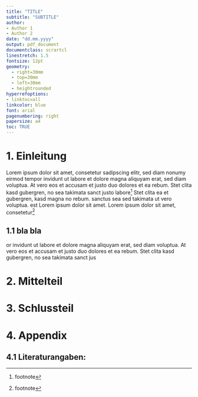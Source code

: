 ```yaml
---
title: "TITLE"
subtitle: "SUBTITLE"
author:
- Author 1
- Author 2
date: "dd.mm.yyyy"
output: pdf_document
documentclass: scrartcl
linestretch: 1.5
fontsize: 12pt
geometry:
  - right=30mm
  - top=30mm
  - left=30mm
  - heightrounded
hyperrefoptions:
- linktoc=all
linkcolor: blue
font: arial
pagenumbering: right
papersize: a4
toc: TRUE
---
```


<!-- pagebreak weil TOC True -->
\pagebreak

# 1. Einleitung

Lorem ipsum dolor sit amet, consetetur sadipscing elitr, sed diam nonumy eirmod tempor invidunt ut labore et dolore magna aliquyam erat, sed diam voluptua. At vero eos et accusam et justo duo dolores et ea rebum. Stet clita kasd gubergren, no sea takimata sanct justo labore^[footnote] Stet clita ea et gubergren, kasd magna no rebum. sanctus sea sed takimata ut vero voluptua. est Lorem ipsum dolor sit amet. Lorem ipsum dolor sit amet, consetetur^[footnote]

\pagebreak

## 1.1 bla bla

or invidunt ut labore et dolore magna aliquyam erat, sed diam voluptua. At vero eos et accusam et justo duo dolores et ea rebum. Stet clita kasd gubergren, no sea takimata sanct jus

\pagebreak

# 2. Mittelteil

\pagebreak

# 3. Schlussteil

\pagebreak

# 4. Appendix

## 4.1 Literaturangaben:

